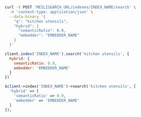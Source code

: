 <CodeGroup>

```bash cURL
curl -X POST 'MEILISEARCH_URL/indexes/INDEX_NAME/search' \
  -H 'content-type: application/json' \
  --data-binary '{
    "q": "kitchen utensils",
    "hybrid": {
      "semanticRatio": 0.9,
      "embedder": "EMBEDDER_NAME"
    }
  }'
```


```javascript JS
client.index('INDEX_NAME').search('kitchen utensils', {
  hybrid: {
    semanticRatio: 0.9,
    embedder: 'EMBEDDER_NAME'
  }
})
```


```php PHP
$client->index('INDEX_NAME')->search('kitchen utensils', [
  'hybrid' => [
    'semanticRatio' => 0.9,
    'embedder' => 'EMBEDDER_NAME'
  ]
]);
```

</CodeGroup>